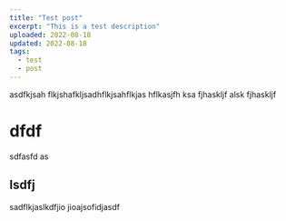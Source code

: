 ```yaml
---
title: "Test post"
excerpt: "This is a test description"
uploaded: 2022-08-18
updated: 2022-08-18
tags:
  - test
  - post
---
```

asdfkjsah flkjshafkljsadhflkjsahflkjas hflkasjfh ksa fjhaskljf alsk fjhaskljf

# dfdf

sdfasfd as

## lsdfj

sadflkjaslkdfjio jioajsofidjasdf